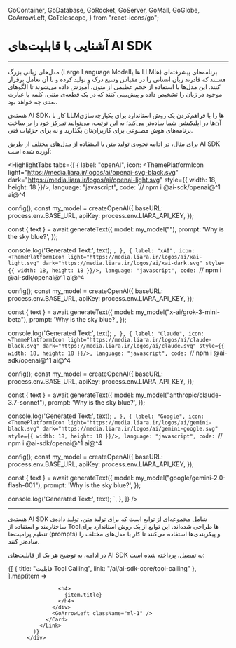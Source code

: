   GoContainer,
  GoDatabase,
  GoRocket,
  GoServer,
  GoMail,
  GoGlobe,
  GoArrowLeft,
  GoTelescope,
} from "react-icons/go";


<Layout>
<Head>
<title>مستندات آشنایی با قابلیت‌های AI SDK - لیارا</title>
<meta property="og:title" content="مستندات خدمات رایانش ابری لیارا" />
<meta property="og:description" content="مستندات مربوط به آشنایی با قابلیت‌های AI SDK"  />
<meta property="og:image" content="https://media.liara.ir/logos/liara-poster.jpg" />
</Head>


# آشنایی با قابلیت‌های AI SDK
<hr className="mb-2" />

مدل‌های زبانی بزرگ (Large Language Modelها یا LLMها) برنامه‌های پیشرفته‌ای هستند که قادرند زبان انسانی را در مقیاس وسیع درک و تولید کرده و با آن تعامل برقرار کنند. این مدل‌ها با استفاده از حجم عظیمی از متون، آموزش داده می‌شوند تا الگوهای موجود در زبان را تشخیص داده و پیش‌بینی کنند که در یک قطعه‌ی متنی، کلمه یا عبارت بعدی چه خواهد بود.
<div className="h-4" />


هسته‌ی AI SDK، کار با LLMها را با فراهم‌کردن یک روش استاندارد برای یکپارچه‌سازی آن‌ها در اپلیکیشن شما ساده‌تر می‌کند؛ به این ترتیب، می‌توانید تمرکز خود را بر ساخت برنامه‌های هوش مصنوعی برای کاربران‌تان بگذارید و نه برای جزئیات فنی.
<div className="h-4" />

برای مثال، در ادامه نحوه‌ی تولید متن با استفاده از مدل‌های مختلف از طریق AI SDK آورده شده است:

<HighlightTabs
  tabs={[
    {
      label: "openAI",
      icon: <ThemePlatformIcon light="https://media.liara.ir/logos/ai/openai-svg-black.svg" dark="https://media.liara.ir/logos/ai/openai-light.svg" style={{ width: 18, height: 18 }}/>,
      language: "javascript",
      code: `// npm i @ai-sdk/openai@^1 ai@^4


config();
const my_model = createOpenAI({
  baseURL: process.env.BASE_URL,
  apiKey:  process.env.LIARA_API_KEY,
});

const { text } = await generateText({
    model: my_model(""),
    prompt: 'Why is the sky blue?',
});

console.log('Generated Text:', text);
`,
    },
    {
      label: "xAI",
        icon: <ThemePlatformIcon light="https://media.liara.ir/logos/ai/xai-light.svg" dark="https://media.liara.ir/logos/ai/xai-dark.svg" style={{ width: 18, height: 18 }}/>,
      language: "javascript",
      code: `// npm i @ai-sdk/openai@^1 ai@^4


config();
const my_model = createOpenAI({
  baseURL: process.env.BASE_URL,
  apiKey:  process.env.LIARA_API_KEY,
});

const { text } = await generateText({
    model: my_model("x-ai/grok-3-mini-beta"),
    prompt: 'Why is the sky blue?',
});

console.log('Generated Text:', text);
`,
    },
    {
      label: "Claude",
      icon: <ThemePlatformIcon light="https://media.liara.ir/logos/ai/claude-black.svg" dark="https://media.liara.ir/logos/ai/claude.svg" style={{ width: 18, height: 18 }}/>,
      language: "javascript",
      code: `// npm i @ai-sdk/openai@^1 ai@^4


config();
const my_model = createOpenAI({
  baseURL: process.env.BASE_URL,
  apiKey:  process.env.LIARA_API_KEY,
});

const { text } = await generateText({
    model: my_model("anthropic/claude-3.7-sonnet"),
    prompt: 'Why is the sky blue?',
});

console.log('Generated Text:', text);
`,
    },
    {
      label: "Google",
      icon: <ThemePlatformIcon light="https://media.liara.ir/logos/ai/gemini-black.svg" dark="https://media.liara.ir/logos/ai/gemini-google.svg" style={{ width: 18, height: 18 }}/>,
      language: "javascript",
      code: `// npm i @ai-sdk/openai@^1 ai@^4


config();
const my_model = createOpenAI({
  baseURL: process.env.BASE_URL,
  apiKey:  process.env.LIARA_API_KEY,
});

const { text } = await generateText({
    model: my_model("google/gemini-2.0-flash-001"),
    prompt: 'Why is the sky blue?',
});

console.log('Generated Text:', text);
`,
    },
  ]}
/>
<hr className="mb-2" />

<Section id="ai-sdk-core-functions" title="توابع اصلی AI SDK" />

هسته‌ی AI SDK شامل مجموعه‌ای از توابع است که برای تولید متن، تولید داده‌ی ساختارمند و استفاده از Toolها طراحی شده‌اند. این توابع از یک روش استاندارد برای تنظیم پرامپت‌ها (prompts) و پیکربندی‌ها استفاده می‌کنند تا کار با مدل‌های مختلف را ساده‌تر کنند.





در ادامه، به توضیح هر یک از قابلیت‌های AI SDK به تفصیل، پرداخته شده است: 


<div className="h-4" />
<div className="grid md:grid-cols-1 gap-4">
            {[
      {
        title: "قابلیت Tool Calling",
        link: "/ai/ai-sdk-core/tool-calling"
      },
  ].map(item =>
              <Link href={item.link}>
                <Card className="flex cursor-pointer w-full items-center justify-between">
                  <div className="flex items-center gap-3">
                    
                    <h4>
                      {item.title}
                    </h4>
                  </div>
                  <GoArrowLeft className="ml-1" />
                </Card>
              </Link>
            )}
          </div>
<div className="h-4" />


</Layout>